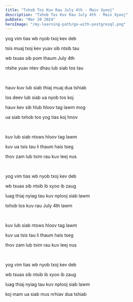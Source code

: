 ```yaml
---
title: "Txhob Tos Kuv Rau July 4th - Maiv Xyooj"
description: "Txhob Tos Kuv Rau July 4th - Maiv Xyooj"
pubDate: "Mar 20 2024"
heroImage: "/my-learning-path/go-with-postgresql.png"
---
```



yog vim tias wb nyob txoj kev deb

tsis muaj txoj kev yuav sib ntsib tau

wb tsuas sib pom thaum July 4th

ntshe yuav ntev dhau lub siab tos tau

<br />

hauv kuv lub siab thiaj muaj dua tshiab

los deev lub siab ua nyob tos koj

hauv kev sib hlub hloov tag lawm mog

ua siab txhob tos yog tias koj hnov

<br />

kuv lub siab ntsws hloov tag lawm

kuv ua tsis tau li thaum hais tseg

thov zam lub txim rau kuv leej nus

<br />

yog vim tias wb nyob txoj kev deb

wb tsuas sib ntsib ib xyoo ib zaug

luag thiaj nyiag tau kuv nplooj siab lawm

txhob tos kuv rau July 4th lawm

<br />

kuv lub siab ntsws hloov tag lawm

kuv ua tsis tau li thaum hais tseg

thov zam lub txim rau kuv leej nus

<br />

yog vim tias wb nyob txoj kev deb

wb tsuas sib ntsib ib xyoo ib zaug

luag thiaj nyiag tau kuv nplooj siab lawm

koj mam ua siab mus nrhiav dua tshiab